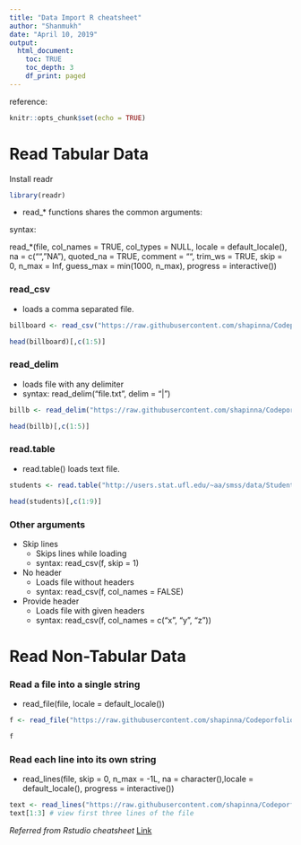 ```yaml
---
title: "Data Import R cheatsheet"
author: "Shanmukh"
date: "April 10, 2019"
output:
  html_document:
    toc: TRUE
    toc_depth: 3
    df_print: paged
---
```


reference: 

```r
knitr::opts_chunk$set(echo = TRUE)
```

# Read Tabular Data

Install readr

```r
library(readr)
```


- read_* functions shares the common arguments:

syntax:

read_*(file, col_names = TRUE, col_types = NULL, locale = default_locale(), na = c("", "NA"),
quoted_na = TRUE, comment = "", trim_ws = TRUE, skip = 0, n_max = Inf, guess_max = min(1000,
n_max), progress = interactive())


### read_csv

- loads a comma separated file.

```r
billboard <- read_csv("https://raw.githubusercontent.com/shapinna/Codeporfolio/master/Data/billboard.csv", col_names=TRUE)

head(billboard)[,c(1:5)]

```

### read_delim

- loads file with any delimiter
- syntax: read_delim("file.txt", delim = "|")

```r


billb <- read_delim("https://raw.githubusercontent.com/shapinna/Codeporfolio/master/Data/billboard.csv", col_names = TRUE,delim = ",")

head(billb)[,c(1:5)]
```


### read.table

- read.table() loads text file.

```r

students <- read.table("http://users.stat.ufl.edu/~aa/smss/data/Students.dat")

head(students)[,c(1:9)]

```


### Other arguments

* Skip lines
    - Skips lines while loading
    - syntax: read_csv(f, skip = 1)
    
* No header
    - Loads file without headers
    - syntax: read_csv(f, col_names = FALSE)

* Provide header
    - Loads file with given headers
    - syntax: read_csv(f, col_names = c("x", "y", "z"))
    



# Read Non-Tabular Data

### Read a file into a single string

- read_file(file, locale = default_locale())


```r
f <- read_file("https://raw.githubusercontent.com/shapinna/Codeporfolio/master/Data/scraping.txt")

f

```

### Read each line into its own string

- read_lines(file, skip = 0, n_max = -1L, na = character(),locale = default_locale(), progress = interactive())


```r
text <- read_lines("https://raw.githubusercontent.com/shapinna/Codeporfolio/master/Data/scraping.txt")
text[1:3] # view first three lines of the file
```




*Referred from Rstudio cheatsheet*
[Link](https://github.com/rstudio/cheatsheets/raw/master/data-import.pdf)





